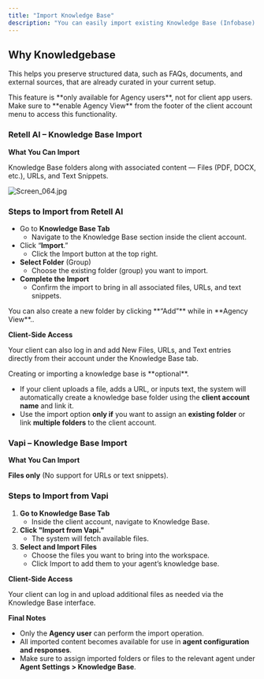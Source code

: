 ```yaml
---
title: "Import Knowledge Base"
description: "You can easily import existing Knowledge Base (Infobase) content from supported providers like Retell AI and Vapi to jumpstart your agent training process with pre-existing data."
---
```


## **Why Knowledgebase**

This helps you preserve structured data, such as FAQs, documents, and external sources, that are already curated in your current setup.

<Note>
  This feature is **only available for Agency users**, not for client app users.
</Note>

<Warning>
  Make sure to **enable Agency View** from the footer of the client account menu to access this functionality.
</Warning>

### **Retell AI – Knowledge Base Import**

**What You Can Import**

Knowledge Base folders along with associated content — Files (PDF, DOCX, etc.), URLs, and Text Snippets.

![Screen_064.jpg](/images/Screen_064.jpg)

### **Steps to Import from Retell AI**

- Go to **Knowledge Base Tab**
  - Navigate to the Knowledge Base section inside the client account.
- Click “**Import**.”
  - Click the Import button at the top right.
- **Select Folder** (Group)
  - Choose the existing folder (group) you want to import.
- **Complete the Import**
  - Confirm the import to bring in all associated files, URLs, and text snippets.

<Note>
  You can also create a new folder by clicking **“Add”** while in **Agency View**..
</Note>

**Client-Side Access** 

Your client can also log in and add New Files, URLs, and Text entries directly from their account under the Knowledge Base tab.

<Note>
  Creating or importing a knowledge base is **optional**.
</Note>

- If your client uploads a file, adds a URL, or inputs text, the system will automatically create a knowledge base folder using the **client account name** and link it.
- Use the import option **only if** you want to assign an **existing folder** or link **multiple folders** to the client account.

### **Vapi – Knowledge Base Import**

**What You Can Import**

**Files only** (No support for URLs or text snippets).

### **Steps to Import from Vapi**

1. **Go to Knowledge Base Tab**
   - Inside the client account, navigate to Knowledge Base.
2. **Click "Import from Vapi."**
   - The system will fetch available files.
3. **Select and Import Files**
   - Choose the files you want to bring into the workspace.
   - Click Import to add them to your agent’s knowledge base.

**Client-Side Access**

Your client can log in and upload additional files as needed via the Knowledge Base interface.

**Final Notes**

- Only the **Agency user** can perform the import operation.
- All imported content becomes available for use in **agent configuration and responses**.
- Make sure to assign imported folders or files to the relevant agent under **Agent Settings \> Knowledge Base**.